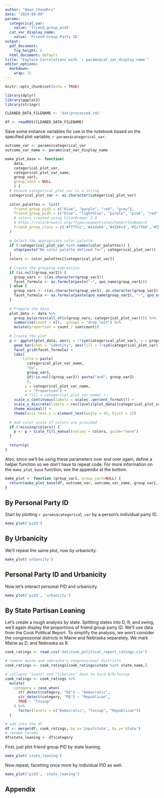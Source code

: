 ```yaml
---
author: "Aman Choudhri"
date: "2024-09-09"
params:
  categorical_var:
    value: 'friend_group_pid5'
  cat_var_display_name:
    value: 'Friend Group Party ID'
output:
  pdf_document: 
    fig_height: 5
  html_document: default
title: "Explore Correlations with `r params$cat_var_display_name`"
editor_options: 
  markdown:
    wrap: 72
---
```


```r
knitr::opts_chunk$set(echo = TRUE)
```

```r
library(dplyr)
library(ggplot2)
library(stringr)
```

```r
CLEANED_DATA_FILENAME <- 'dat/processed.rds'

df <- readRDS(CLEANED_DATA_FILENAME)
```

Save some instance variables for use in the notebook based on the specified plot
variable, ``r params$categorical_var``.
```r
outcome_var <- params$categorical_var
outcome_var_name <- params$cat_var_display_name
```

```r
make_plot_base <- function(
    data,
    categorical_plot_var,
    categorical_plot_var_name,
    group_var1,
    group_var2 = NULL
    ) {
  # Ensure categorical_plot_var is a string
  categorical_plot_var <- as.character(categorical_plot_var)
  
  color_palettes <- list(
    friend_group_pid3 = c("blue", "purple", "red", "grey"),
    friend_group_pid5 = c("blue", "lightblue", "purple", "pink", "red", "grey"),
    # colors created using ColorBrewer 2.0
    # https://colorbrewer2.org/?type=sequential&scheme=YlGnBu&n=5
    friend_group_class = c('#ffffcc','#a1dab4','#41b6c4','#2c7fb8','#253494', "grey")
  )
  
  # Select the appropriate color palette
  if (!categorical_plot_var %in% names(color_palettes)) {
    stop(paste("No color palette defined for", categorical_plot_var))
  }
  colors <- color_palettes[[categorical_plot_var]]
  
  # Create the grouping expression
  if (is.null(group_var2)) {
    group_vars <- c(as.character(group_var1))
    facet_formula <- as.formula(paste("~", quo_name(group_var1)))
  } else {
    group_vars <- c(as.character(group_var1), as.character(group_var2))
    facet_formula <- as.formula(paste(quo_name(group_var2), "~", quo_name(group_var1)))
  }
  
  # Prepare the data
  plot_data <- data %>%
    group_by(across(all_of(c(group_vars, categorical_plot_var)))) %>%
    summarise(count = n(), .groups = "drop_last") %>%
    mutate(proportion = count / sum(count))
  
  # Create the plot
  p <- ggplot(plot_data, aes(y = !!sym(categorical_plot_var), x = proportion)) +
    geom_bar(stat = "identity", aes(fill = !!sym(categorical_plot_var))) +
    facet_grid(facet_formula) +
    labs(
        title = paste(
          categorical_plot_var_name,
          "by",
          group_var1,
          if(!is.null(group_var2)) paste("and", group_var2)
          ),
         y = categorical_plot_var_name,
         x = "Proportion") +
         # fill = categorical_plot_var_name) +
    scale_x_continuous(labels = scales::percent_format()) +
    scale_y_discrete(limits = rev(levels(plot_data[[categorical_plot_var]]))) +
    theme_minimal() +
    theme(axis.text.x = element_text(angle = 45, hjust = 1))
  
  # Add color scale if colors are provided
  if (!missing(colors)) {
    p <- p + scale_fill_manual(values = colors, guide="none")
  }
  
  return(p)
}
```

Also, since we'll be using these parameters over and over again, define a helper
function so we don't have to repeat code. For more information on the
`make_plot_base` function, see the appendix at the bottom.
```r
make_plot <- function (group_var1, group_var2=NULL) {
  return(make_plot_base(df, outcome_var, outcome_var_name, group_var1, group_var2))
}
```

## By Personal Party ID

Start by plotting ``r params$categorical_var`` by a person's individual party ID.

```r
make_plot('pid3')
```

## By Urbanicity

We'll repeat the same plot, now by urbanicity.

```r
make_plot('urbancity')
```

## Personal Party ID and Urbanicity

Now let's interact personal PID and urbanicity.

```r
make_plot('pid3', 'urbancity')
```

## By State Partisan Leaning

Let's create a rough analysis by state. Splitting states into D, R, and
swing, we'll again display the proportions of friend group party ID.
We'll use data from the Cook Political Report. To simplify the analysis,
we won't consider the congressional districts in Maine and Nebraska
separately. We mark Maine as D, and Nebraska as R.

```r
cook_ratings <- read.csv('dat/cook_political_report_ratings.csv')

# remove maine and nebraska's congressional districts
cook_ratings <- cook_ratings[cook_ratings$state %in% state.name,]

# collapse "leans" and "likelies" down to hard D/R/Tossup
cook_ratings <- cook_ratings %>%
  mutate(
    category = case_when(
      str_detect(category, "D$") ~ "Democratic",
      str_detect(category, "R$") ~ "Republican",
      TRUE ~ "Tossup"
    ) %>%
      factor(levels = c("Democratic", "Tossup", "Republican"))
  )

# add into the df
df <- merge(df, cook_ratings, by.x='inputstate', by.y='state')
# rename column
df$state_leaning <- df$category
```

First, just plot friend group PID by state leaning.

```r
make_plot('state_leaning')
```

Now repeat, facetting once more by individual PID as well.

```r
make_plot('pid3', 'state_leaning')
```

## Appendix

```r
```
```r
```
